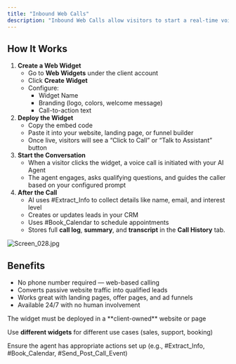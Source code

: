 ```yaml
---
title: "Inbound Web Calls"
description: "Inbound Web Calls allow visitors to start a real-time voice conversation with your AI Agent directly from a website or landing page, without dialing a number. It’s the fastest way to capture leads, qualify them, and schedule appointments."
---
```


## **How It Works**

1. **Create a Web Widget**
   - Go to **Web Widgets** under the client account
   - Click **Create Widget**
   - Configure:
     - Widget Name
     - Branding (logo, colors, welcome message)
     - Call-to-action text
2. **Deploy the Widget**
   - Copy the embed code
   - Paste it into your website, landing page, or funnel builder
   - Once live, visitors will see a “Click to Call” or “Talk to Assistant” button
3. **Start the Conversation**
   - When a visitor clicks the widget, a voice call is initiated with your AI Agent
   - The agent engages, asks qualifying questions, and guides the caller based on your configured prompt
4. **After the Call**
   - AI uses #Extract_Info to collect details like name, email, and interest level
   - Creates or updates leads in your CRM
   - Uses #Book_Calendar to schedule appointments
   - Stores full **call log**, **summary**, and **transcript** in the **Call History** tab.

![Screen_028.jpg](/images/Screen_028.jpg)

## **Benefits**

- No phone number required — web-based calling
- Converts passive website traffic into qualified leads
- Works great with landing pages, offer pages, and ad funnels
- Available 24/7 with no human involvement

<Note>
  The widget must be deployed in a **client-owned** website or page

  Use **different widgets** for different use cases (sales, support, booking)
</Note>

<Warning>
  Ensure the agent has appropriate actions set up (e.g., #Extract_Info, #Book_Calendar, #Send_Post_Call_Event)
</Warning>